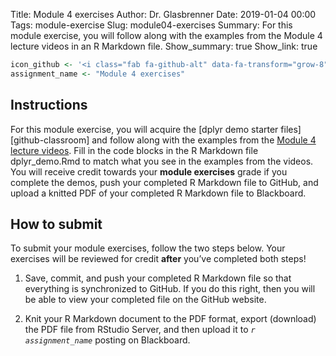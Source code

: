 Title: Module 4 exercises
Author: Dr. Glasbrenner
Date: 2019-01-04 00:00
Tags: module-exercise
Slug: module04-exercises
Summary: For this module exercise, you will follow along with the examples from the Module 4 lecture videos in an R Markdown file.
Show_summary: true
Show_link: true

```r
icon_github <- '<i class="fab fa-github-alt" data-fa-transform="grow-8"></i>&nbsp;'
assignment_name <- "Module 4 exercises"
```

## Instructions

For this module exercise, you will acquire the [[dplyr]{.monospace} demo starter files][github-classroom] and follow along with the examples from the [Module 4 lecture videos][module-lectures].
Fill in the code blocks in the R Markdown file [dplyr\_demo.Rmd]{.monospace} to match what you see in the examples from the videos.
You will receive credit towards your **module exercises** grade if you complete the demos, push your completed R Markdown file to GitHub, and upload a knitted PDF of your completed R Markdown file to Blackboard.

## How to submit

To submit your module exercises, follow the two steps below.
Your exercises will be reviewed for credit **after** you've completed both steps!

1.  Save, commit, and push your completed R Markdown file so that everything is synchronized to GitHub.
    If you do this right, then you will be able to view your completed file on the GitHub website.

2.  Knit your R Markdown document to the PDF format, export (download) the PDF file from RStudio Server, and then upload it to *`r assignment_name`* posting on Blackboard.

[module-lectures]: /materials/module04-materials/
